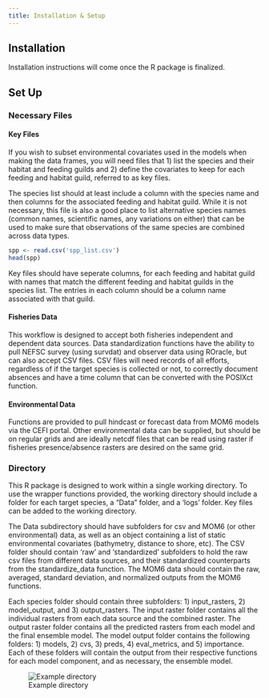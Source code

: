 ```yaml
---
title: Installation & Setup
---
```


## Installation 
Installation instructions will come once the R package is finalized. 

## Set Up
### Necessary Files
#### Key Files 
If you wish to subset environmental covariates used in the models when making the data frames, you will need files that 1) list the species and their habitat and feeding guilds and 2) define the covariates to keep for each feeding and habitat guild, referred to as key files. 

The species list should at least include a column with the species name and then columns for the associated feeding and habitat guild. While it is not necessary, this file is also a good place to list alternative species names (common names, scientific names, any variations on either) that can be used to make sure that observations of the same species are combined across data types. 

```r
spp <- read.csv('spp_list.csv')
head(spp)
```

Key files should have seperate columns, for each feeding and habitat guild with names that match the different feeding and habitat guilds in the species list. The entries in each column should be a column name associated with that guild.

#### Fisheries Data
This workflow is designed to accept both fisheries independent and dependent data sources. Data standardization functions have the ability to pull NEFSC survey (using survdat) and observer data using ROracle, but can also accept CSV files. CSV files will need records of all efforts, regardless of if the target species is collected or not, to correctly document absences and have a time column that can be converted with the POSIXct function. 

#### Environmental Data
Functions are provided to pull hindcast or forecast data from MOM6 models via the CEFI portal. Other environmental data can be supplied, but should be on regular grids and are ideally netcdf files that can be read using raster if fisheries presence/absence rasters are desired on the same grid. 

### Directory 
This R package is designed to work within a single working directory. To use the wrapper functions provided, the working directory should include a folder for each target species, a "Data" folder, and a 'logs' folder. Key files can be added to the working directory. 

The Data subdirectory should have subfolders for csv and MOM6 (or other environmental) data, as well as an object containing a list of static environmental covariates (bathymetry, distance to shore, etc). The CSV folder should contain 'raw' and 'standardized' subfolders to hold the raw csv files from different data sources, and their standardized counterparts from the standardize_data function. The MOM6 data should contain the raw, averaged, standard deviation, and normalized outputs from the MOM6 functions. 

Each species folder should contain three subfolders: 1) input_rasters, 2) model_output, and 3) output_rasters. The input raster folder contains all the individual rasters from each data source and the combined raster. The output raster folder contains all the predicted rasters from each model and the final ensemble model. The model output folder contains the following folders: 1) models, 2) cvs, 3) preds, 4) eval_metrics, and 5) importance. Each of these folders will contain the output from their respective functions for each model component, and as necessary, the ensemble model.

![Example directory](file directory.png)
